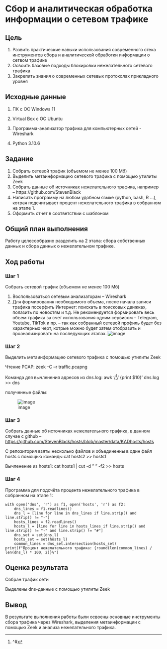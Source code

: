 # Сбор и аналитическая обработка информации о сетевом трафике

## Цель

1.  Развить практические навыки использования современного стека инструментов сбора и аналитической обработки информации о сетвом трафике
2.  Освоить базовые подходы блокировки нежелательного сетевого трафика
3.  Закрепить знания о современных сетевых протоколах прикладного уровня

## ️Исходные данные

1.  ПК с ОС Windows 11

2.  Virtual Box с ОС Ubuntu

3.  Программа-анализатор трафика для компьютерных сетей - Wireshark

4.  Python 3.10.6 

## Задание
1. Собрать сетевой трафик (объемом не менее 100 Мб)
2. Выделить метаинформацию сетевого трафика с помощью утилиты Zeek
3. Собрать данные об источниках нежелательного трафика, например – https://github.com/StevenBlack
4. Написать программу на любом удобном языке (python, bash, R …), котрая подсчитывает процент нежелательного трафика в собранном на этапе 1.
5. Оформить отчет в соответствии с шаблоном

## ️Общий план выполнения

Работу целесообразно разделить на 2 этапа: сбора собственных данных и сбора данных о нежелательном трафике.

## Ход работы

### Шаг 1

Собрать сетевой трафик (объемом не менее 100 Мб)

1.  Воспользоваться сетевым анализаторам -- Wireshark
2.  Для формирования необходимого объема, после начала записи трафика посерфить Интернет: поискать в поисковых движках, полазить по новостям и т.д. Не рекомендуется формировать весь объем трафика за счет использования одним сервисом -- Telegram, Youtube, TikTok и пр. -- так как собранный сетевой профиль будет без характерных черт, котрые можно будет затем отобразить и проанализировать на последующих этапах. ![image](https://github.com/anyam/saznd/assets/90778719/be258f45-b5c4-43bf-acda-51eef4cf1da8)

### Шаг 2

Выделить метаинформацию сетевого трафика с помощью утилиты Zeek

Чтение PCAP: zeek --C --r traffic.pcapng

Команда для вычленения адресов из dns.log: awk '/[^lab2-1]/ {print \$10}' dns.log \>\> dns

[^lab2-1]: \^#

полученные файлы:

![image](https://github.com/anyam/saznd/assets/90778719/19767fde-25b3-4d36-a88e-d2e131cea8dc)

### Шаг 3

Собрать данные об источниках нежелательного трафика, в данном случае с github -- [https://github.com/StevenBlack/hosts/blob/master/data/KADhosts/hosts](https://github.com/StevenBlack/hosts/tree/master/data)

С репозитория взяты несколько файлов и объединенны в один файл hosts с помощью команды cat hosts2 \>\> hosts1

Вычленение из hosts1: cat hosts1 \| cut -d " " -f2 \>\> hosts

### Шаг 4

Программа для подсчёта процента нежелательного трафика в собранном на этапе 1:

```         
with open('dns', 'r') as f1, open('hosts', 'r') as f2:
    dns_lines = f1.readlines()      
    dns_l = [line for line in dns_lines if line.strip() and line.strip() != "-"]
    hosts_lines = f2.readlines()
    hosts_l = [line for line in hosts_lines if line.strip() and line.strip() != "-" and line.strip() != "#"]
    dns_set = set(dns_l)
    hosts_set = set(hosts_l)
    common_lines = dns_set.intersection(hosts_set)
print(f"Процент нежелательного трафика: {round(len(common_lines) / len(dns_l) * 100, 2)}%")
```

## ️Оценка результата

Собран трафик сети

Выделены dns-данные с помощью утилиты Zeek

## ️Вывод

В результате выполнения работы были освоены основные инструменты сбора трафика через Wireshark, выделения метаинформации с помощью Zeek и анализа нежелательного трафика.
